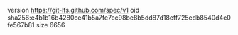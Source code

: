version https://git-lfs.github.com/spec/v1
oid sha256:e4b1b16b4280ce41b5a7fe7ec98be8b5dd87d18eff725edb8540d4e0fe567b81
size 6656
